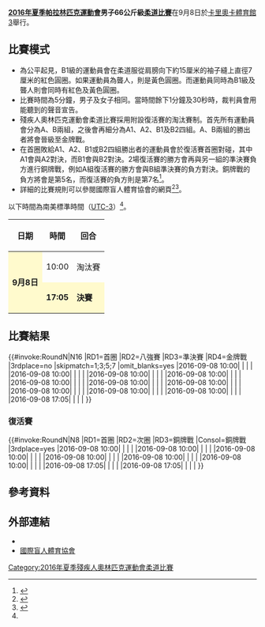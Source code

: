 {{noteTA|G1=Sports}}
{{Infobox Paralympic event
| event       = 男子66公斤級柔道
| games       = 2016年夏季
| image       = [[File:Judo_pictogram.svg|120px]]
| caption     = 
| venue       = [[卡里奧卡體育館3|卡里奧卡體育館3]]
| dates       = 9月8日
| competitors = 12
| nations     = 12<ref name=newslot>{{Cite web |url=http://www.ibsasport.org/sports/files/584-General-Judo-Rio-2016-Paralympic-Games-short-list.xlsx |title=Judo Rio 2016 Paralympic Games short list |accessdate=2016-09-08 |archive-date=2016-10-12 |archive-url=https://web.archive.org/web/20161012003627/http://www.ibsasport.org/sports/files/584-General-Judo-Rio-2016-Paralympic-Games-short-list.xlsx |dead-url=no }}</ref>
| gold        =  
| goldNPC     =  
| silver      =  
| silverNPC   =  
| bronze      =  
| bronzeNPC   =  
| prev        = [[2012年夏季殘疾人奧林匹克運動會男子66公斤級柔道比賽|2012]]
| next        = [[2020年夏季殘疾人奧林匹克運動會男子66公斤級柔道比賽|2020]]
}}
{{2016年夏季殘疾人奧林匹克運動會柔道比賽}}
'''[[2016年夏季帕拉林匹克運動會|2016年夏季帕拉林匹克運動會]]男子66公斤級[[2016年夏季殘疾人奧林匹克運動會柔道比賽|柔道比賽]]'''在9月8日於[[卡里奧卡體育館3|卡里奧卡體育館3]]舉行。

== 比賽模式 ==
* 為公平起見，B1級的運動員會在柔道服從肩膀向下約15厘米的袖子縫上直徑7厘米的紅色圓圈。如果運動員為聾人，則是黃色圓圈。而運動員同時為B1級及聾人則會同時有紅色及黃色圓圈。
* 比賽時間為5分鐘，男子及女子相同。當時間餘下1分鐘及30秒時，裁判員會用能聽到的聲音宣告。
* 殘疾人奧林匹克運動會柔道比賽採用附設復活賽的淘汰賽制。首先所有運動員會分為A、B兩組，之後會再細分為A1、A2、B1及B2四組。A、B兩組的勝出者將會晉級至金牌戰。
* 在首圈敗給A1、A2、B1或B2四組勝出者的運動員會於復活賽首圈對碰，其中A1會與A2對決，而B1會與B2對決。2場復活賽的勝方會再與另一組的準決賽負方進行銅牌戰，例如A組復活賽的勝方會與B組準決賽的負方對決。銅牌戰的負方將會是第5名，而復活賽的負方則是第7名<ref name=schedule>{{Cite web |url=http://www.paralimpicos.es/publicacion/ficheros/Paralympic%20Explanatory%20Guide%20_%20Judo.pdf |title=Judo Explanatory Guide |access-date=2016-09-08 |archive-url=https://web.archive.org/web/20160330022005/http://www.paralimpicos.es/publicacion/ficheros/Paralympic%20Explanatory%20Guide%20_%20Judo.pdf |archive-date=2016-03-30 |dead-url=yes }}</ref>。
* 詳細的比賽規則可以參閱國際盲人體育協會的網頁<ref>{{Cite web |url=http://www.ibsasport.org/sports/files/437-Rules-IBSA-Judo-Regulations.pdf |title=IBSA JUDO REGULATIONS (IBR) |accessdate=2016-09-08 |archive-date=2016-10-12 |archive-url=https://web.archive.org/web/20161012004950/http://www.ibsasport.org/sports/files/437-Rules-IBSA-Judo-Regulations.pdf |dead-url=no }}</ref><ref>{{Cite web |url=http://www.ibsasport.org/sports/files/438-Rules-IBSA-Judo-Rules.pptx |title=IBSA Judo Rules |accessdate=2016-09-08 |archive-date=2016-10-12 |archive-url=https://web.archive.org/web/20161012004924/http://www.ibsasport.org/sports/files/438-Rules-IBSA-Judo-Rules.pptx |dead-url=no }}</ref>。
以下時間為南美標準時間（[[UTC-3|UTC-3]]）<ref name=schedule/>。
{| class="wikitable" style="text-align:center" width=400px
! 日期
! 時間
! 回合
|-
|style=background:lemonchiffon rowspan="2"| '''9月8日''' || 10:00 || 淘汰賽
|-
|style=background:lemonchiffon| '''17:05''' || style=background:lemonchiffon| '''決賽''' 
|}

== 比賽結果 ==
{{#invoke:RoundN|N16
|RD1=首圈
|RD2=八強賽
|RD3=準決賽
|RD4=金牌戰
|3rdplace=no
|skipmatch=1;3;5;7
|omit_blanks=yes
|2016-09-08 10:00| | | | 
|2016-09-08 10:00| | | | 
|2016-09-08 10:00| | | | 
|2016-09-08 10:00| | | | 
|2016-09-08 10:00| | | | 
|2016-09-08 10:00| | | | 
|2016-09-08 10:00| | | | 
|2016-09-08 10:00| | | | 
|2016-09-08 10:00| | | | 
|2016-09-08 10:00| | | | 
|2016-09-08 17:05| | | | 
}}

=== 復活賽 ===
{{#invoke:RoundN|N8
|RD1=首圈
|RD2=次圈
|RD3=銅牌戰
|Consol=銅牌戰
|3rdplace=yes
|2016-09-08 10:00| | | | 
|2016-09-08 10:00| | | | 
|2016-09-08 10:00| | | | 
|2016-09-08 10:00| | | | 
|2016-09-08 10:00| | | | 
|2016-09-08 10:00| | | | 
|2016-09-08 17:05| | | | 
|2016-09-08 17:05| | | | 
}}

== 參考資料 ==
{{reflist}}

== 外部連結 ==
* {{Official|https://www.rio2016.com/en/paralympics/judo}}{{pt}}{{en}}{{es}}{{fr}}
* [http://www.ibsasport.org/ 國際盲人體育協會]{{Wayback|url=http://www.ibsasport.org/ |date=20160822112324 }}{{en}}

[[Category:2016年夏季殘疾人奧林匹克運動會柔道比賽|Category:2016年夏季殘疾人奧林匹克運動會柔道比賽]]